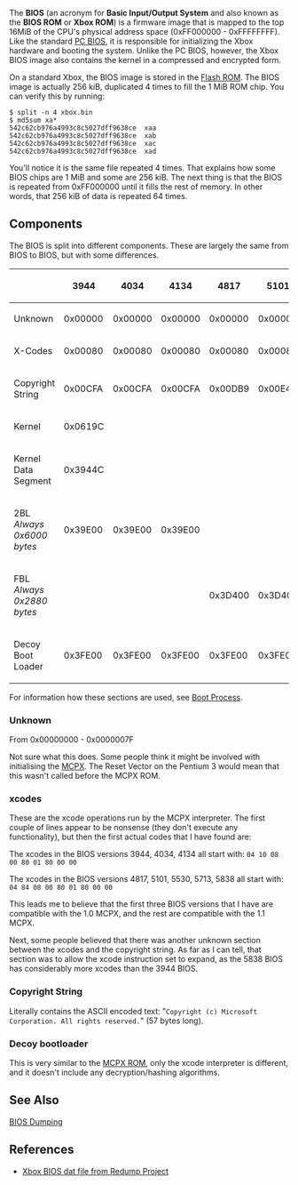 The '''BIOS''' (an acronym for '''Basic Input/Output System''' and also known as the '''BIOS ROM''' or '''Xbox ROM''') is a firmware image that is mapped to the top 16MiB of the CPU's physical address space (0xFF000000 - 0xFFFFFFFF). Like the standard [https://en.wikipedia.org/wiki/BIOS PC BIOS], it is responsible for initializing the Xbox hardware and booting the system. Unlike the PC BIOS, however, the Xbox BIOS image also contains the kernel in a compressed and encrypted form.

On a standard Xbox, the BIOS image is stored in the [[Flash ROM]]. The BIOS image is actually 256 kiB, duplicated 4 times to fill the 1 MiB ROM chip. You can verify this by running:

<pre>
$ split -n 4 xbox.bin 
$ md5sum xa*
542c62cb976a4993c8c5027dff9638ce  xaa
542c62cb976a4993c8c5027dff9638ce  xab
542c62cb976a4993c8c5027dff9638ce  xac
542c62cb976a4993c8c5027dff9638ce  xad
</pre>

You'll notice it is the same file repeated 4 times. That explains how some BIOS chips are 1 MiB and some are 256 kiB. The next thing is that the BIOS is repeated from 0xFF000000 until it fills the rest of memory. In other words, that 256 kiB of data is repeated 64 times.

== Components ==

The BIOS is split into different components. These are largely the same from BIOS to BIOS, but with some differences.

{| class="wikitable"
!                     
!   3944  !!   4034  !!   4134  !!   4817  !!   5101  !!   5530  !!   5713  !!   5838 
|-
! Unknown             
| 0x00000 || 0x00000 || 0x00000 || 0x00000 || 0x00000 || 0x00000 || 0x00000 || 0x00000
|-
! X-Codes             
| 0x00080 || 0x00080 || 0x00080 || 0x00080 || 0x00080 || 0x00080 || 0x00080 || 0x00080
|-
! Copyright String    
| 0x00CFA || 0x00CFA || 0x00CFA || 0x00DB9 || 0x00E49 || 0x00E59 || 0x00E59 || 0x00DCC
|-
! Kernel
| 0x0619C ||         ||         ||         ||         ||         ||         ||         
|-
! Kernel Data Segment
| 0x3944C ||         ||         ||         ||         ||         ||         ||          
|-
! 2BL <br> ''Always 0x6000 bytes''                
| 0x39E00 || 0x39E00 || 0x39E00 ||         ||         ||         ||         ||         
|-
! FBL <br> ''Always 0x2880 bytes''
|         ||         ||         || 0x3D400 || 0x3D400 || 0x3D400 || 0x3D400 || 0x3D400
|-
! Decoy Boot Loader   
| 0x3FE00 || 0x3FE00 || 0x3FE00 || 0x3FE00 || 0x3FE00 || 0x3FE00 || 0x3FE00 || 0x3FE00
|}

For information how these sections are used, see [[Boot Process]].

=== Unknown ===

From 0x00000000 - 0x0000007F

Not sure what this does. Some people think it might be involved with initialising the [[MCPX]]{{citation needed}}. The Reset Vector on the Pentium 3 would mean that this wasn't called before the MCPX ROM{{citation needed}}.

=== xcodes ===

These are the xcode operations run by the MCPX interpreter. The first couple of lines appear to be nonsense (they don't execute any functionality), but then the first actual codes that I have found are:

The xcodes in the BIOS versions 3944, 4034, 4134 all start with:
<code>04 10 08 00 80 01 80 00 00</code>

The xcodes in the BIOS versions 4817, 5101, 5530, 5713, 5838 all start with:
<code>04 84 08 00 80 01 80 00 00</code>

This leads me to believe that the first three BIOS versions that I have are compatible with the 1.0 MCPX, and the rest are compatible with the 1.1 MCPX.

Next, some people believed that there was another unknown section between the xcodes and the copyright string. As far as I can tell, that section was to allow the xcode instruction set to expand, as the 5838 BIOS has considerably more xcodes than the 3944 BIOS.

=== Copyright String ===

Literally contains the ASCII encoded text: "<code>Copyright (c) Microsoft Corporation. All rights reserved.</code>" (57 bytes long).

=== Decoy bootloader ===

This is very similar to the [[MCPX ROM]], only the xcode interpreter is different, and it doesn't include any decryption/hashing algorithms.

== See Also ==

[[BIOS Dumping]]

== References ==

* [http://redump.org/datfile/xbox-bios/ Xbox BIOS dat file from Redump Project]